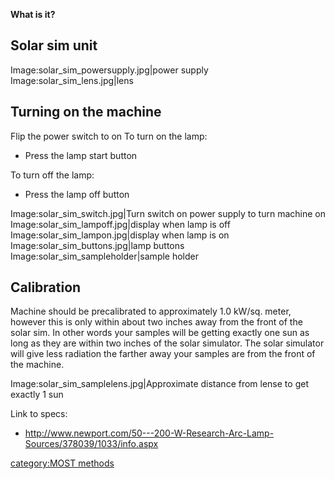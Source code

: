 {{MOST}}

'''What is it?'''

==Solar sim unit==

<gallery>
Image:solar_sim_powersupply.jpg|power supply
Image:solar_sim_lens.jpg|lens
</gallery>
==Turning on the machine==
Flip the power switch to on
To turn on the lamp:
*Press the lamp start button
To turn off the lamp:
*Press the lamp off button

<gallery>
Image:solar_sim_switch.jpg|Turn switch on power supply to turn machine on
Image:solar_sim_lampoff.jpg|display when lamp is off
Image:solar_sim_lampon.jpg|display when lamp is on
Image:solar_sim_buttons.jpg|lamp buttons
Image:solar_sim_sampleholder|sample holder
</gallery>

==Calibration==
Machine should be precalibrated to approximately 1.0 kW/sq. meter, however this is only within about two inches away from the front of the solar sim.  In other words your samples will be getting exactly one sun as long as they are within two inches of the solar simulator.  The solar simulator will give less radiation the farther away your samples are from the front of the machine.

<gallery>
Image:solar_sim_samplelens.jpg|Approximate distance from lense to get exactly 1 sun
</gallery>

Link to specs:
*http://www.newport.com/50---200-W-Research-Arc-Lamp-Sources/378039/1033/info.aspx
[[category:MOST methods]]
